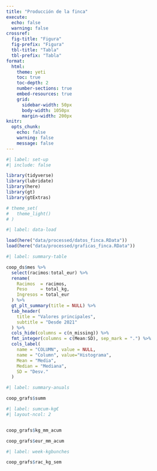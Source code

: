 ```yaml
---
title: "Producción de la finca"
execute: 
  echo: false
  warning: false
crossref: 
  fig-title: "Figura"
  fig-prefix: "Figura"
  tbl-title: "Tabla"
  tbl-prefix: "Tabla"
format: 
  html:
    theme: yeti
    toc: true
    toc-depth: 2
    number-sections: true
    embed-resources: true
    grid:
      sidebar-width: 50px
      body-width: 1050px
      margin-width: 200px
knitr: 
  opts_chunk:
    echo: false
    warning: false
    message: false
---
```


```r
#| label: set-up
#| include: false

library(tidyverse)
library(lubridate)
library(here)
library(gt)
library(gtExtras)

# theme_set(
#   theme_light()
# )

```

```r
#| label: data-load

load(here("data/processed/datos_finca.RData"))
load(here("data/processed/graficas_finca.RData"))

```

```r
#| label: summary-table

coop_ds$mes %>% 
  select(racimos:total_eur) %>% 
  rename(
    Racimos  = racimos,
    Peso     = total_kg,
    Ingresos = total_eur
  ) %>% 
  gt_plt_summary(title = NULL) %>% 
  tab_header(
    title = "Valores principales",
    subtitle = "Desde 2021"
  ) %>% 
  cols_hide(columns = c(n_missing)) %>%
  fmt_integer(columns = c(Mean:SD), sep_mark = ".") %>% 
  cols_label(
    name = "COLUMN", value = NULL,
    name = "Column", value="Histograma",
    Mean = "Media",
    Median = "Mediana",
    SD = "Desv."
  )

```

```r
#| label: summary-anuals

coop_grafs$summ
```
```r
#| label: sumcum-kg€
#| layout-ncol: 2


coop_grafs$kg_mm_acum

coop_grafs$eur_mm_acum
```
```r
#| label: week-kgbunches

coop_grafs$rac_kg_sem
```

